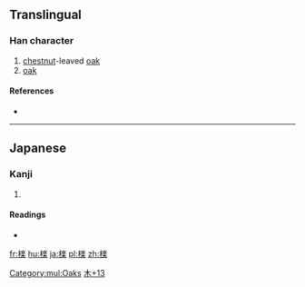 ==Translingual==

===Han character===
{{Han char|rn=75|rad=木|as=13|sn=17|four=|canj=木戈人木 (DIOD)}}

# [[chestnut]]-leaved [[oak]]
# [[oak]]

====References====
* {{Han ref|kx=0558.091|hdz=21305.021|uh=6AAA|ud=27306}}

[[Category:mul:Oaks]]

----

==Japanese==

===Kanji===
{{ja-kanji|grade=|rs=木13}}

# {{defn|lang=ja|sort=木13}}

====Readings====
* {{ja-readings|on=[[れき]] (reki), [[ろう]] (rō), [[やく]] (yaku)|kun=[[くぬぎ]] (kunugi)}}

[[Category:Japanese-only CJKV Characters|木+13]]

[[fr:檪]]
[[hu:檪]]
[[ja:檪]]
[[pl:檪]]
[[zh:檪]]